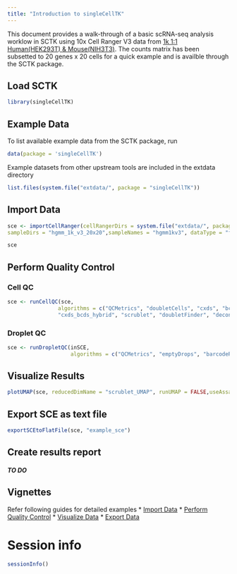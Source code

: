 ```yaml
---
title: "Introduction to singleCellTK"
---
```

This document provides a walk-through of a basic scRNA-seq analysis worklow in SCTK using
10x Cell Ranger V3 data from [1k 1:1 Human(HEK293T) & Mouse(NIH3T3)](https://support.10xgenomics.com/single-cell-gene-expression/datasets/3.0.0/hgmm_1k_v3).
The counts matrix has been subsetted to 20 genes x 20 cells for a quick example and is availble through the SCTK package.

## Load SCTK
```r
library(singleCellTK)
```

## Example Data

To list available example data from the SCTK package, run

```r
data(package = 'singleCellTK')
```
Example datasets from other upstream tools are included in the extdata directory
```r
list.files(system.file("extdata/", package = "singleCellTK"))
```

## Import Data

```r
sce <- importCellRanger(cellRangerDirs = system.file("extdata/", package = "singleCellTK"),
sampleDirs = "hgmm_1k_v3_20x20",sampleNames = "hgmm1kv3", dataType = "filtered")

sce
```

## Perform Quality Control 

### Cell QC

```r
sce <- runCellQC(sce,
                algorithms = c("QCMetrics", "doubletCells", "cxds", "bcds",
                "cxds_bcds_hybrid", "scrublet", "doubletFinder", "decontX")
```

### Droplet QC

```r
sce <- runDropletQC(inSCE,
                    algorithms = c("QCMetrics", "emptyDrops", "barcodeRanks"))
```
## Visualize Results 
```r
plotUMAP(sce, reducedDimName = "scrublet_UMAP", runUMAP = FALSE,useAssay = "logcounts")
```

## Export SCE as text file
```r
exportSCEtoFlatFile(sce, "example_sce")
```

## Create results report
##### TO DO 

## Vignettes
Refer following guides for detailed examples 
* [Import Data](import_scRNAseq_data_as_SCE.html)
* [Perform Quality Control](run_qc.html)
* [Visualize Data](visualize_results.html)
* [Export Data](export.html)


# Session info {.unnumbered}

```r
sessionInfo()
```